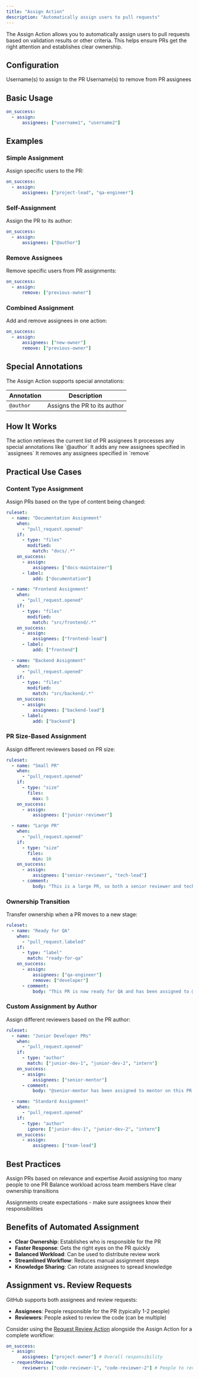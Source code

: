 ```yaml
---
title: "Assign Action"
description: "Automatically assign users to pull requests"
---
```


The Assign Action allows you to automatically assign users to pull requests based on validation results or other criteria. This helps ensure PRs get the right attention and establishes clear ownership.

## Configuration

<ParamField path="assignees" type="string | string[]">
  Username(s) to assign to the PR
</ParamField>

<ParamField path="remove" type="string | string[]">
  Username(s) to remove from PR assignees
</ParamField>

## Basic Usage

```yaml
on_success:
  - assign:
      assignees: ["username1", "username2"]
```

## Examples

### Simple Assignment

Assign specific users to the PR:

```yaml
on_success:
  - assign:
      assignees: ["project-lead", "qa-engineer"]
```

### Self-Assignment

Assign the PR to its author:

```yaml
on_success:
  - assign:
      assignees: ["@author"]
```

### Remove Assignees

Remove specific users from PR assignments:

```yaml
on_success:
  - assign:
      remove: ["previous-owner"]
```

### Combined Assignment

Add and remove assignees in one action:

```yaml
on_success:
  - assign:
      assignees: ["new-owner"]
      remove: ["previous-owner"]
```

## Special Annotations

The Assign Action supports special annotations:

| Annotation | Description                  |
| ---------- | ---------------------------- |
| `@author`  | Assigns the PR to its author |

## How It Works

<Steps>
  <Step title="Get Current Assignees">
    The action retrieves the current list of PR assignees
  </Step>
  <Step title="Process Special Annotations">
    It processes any special annotations like `@author`
  </Step>
  <Step title="Add New Assignees">
    It adds any new assignees specified in `assignees`
  </Step>
  <Step title="Remove Assignees">
    It removes any assignees specified in `remove`
  </Step>
</Steps>

## Practical Use Cases

### Content Type Assignment

Assign PRs based on the type of content being changed:

```yaml
ruleset:
  - name: "Documentation Assignment"
    when:
      - "pull_request.opened"
    if:
      - type: "files"
        modified:
          match: "docs/.*"
    on_success:
      - assign:
          assignees: ["docs-maintainer"]
      - label:
          add: ["documentation"]

  - name: "Frontend Assignment"
    when:
      - "pull_request.opened"
    if:
      - type: "files"
        modified:
          match: "src/frontend/.*"
    on_success:
      - assign:
          assignees: ["frontend-lead"]
      - label:
          add: ["frontend"]

  - name: "Backend Assignment"
    when:
      - "pull_request.opened"
    if:
      - type: "files"
        modified:
          match: "src/backend/.*"
    on_success:
      - assign:
          assignees: ["backend-lead"]
      - label:
          add: ["backend"]
```

### PR Size-Based Assignment

Assign different reviewers based on PR size:

```yaml
ruleset:
  - name: "Small PR"
    when:
      - "pull_request.opened"
    if:
      - type: "size"
        files:
          max: 5
    on_success:
      - assign:
          assignees: ["junior-reviewer"]

  - name: "Large PR"
    when:
      - "pull_request.opened"
    if:
      - type: "size"
        files:
          min: 10
    on_success:
      - assign:
          assignees: ["senior-reviewer", "tech-lead"]
      - comment:
          body: "This is a large PR, so both a senior reviewer and tech lead have been assigned."
```

### Ownership Transition

Transfer ownership when a PR moves to a new stage:

```yaml
ruleset:
  - name: "Ready for QA"
    when:
      - "pull_request.labeled"
    if:
      - type: "label"
        match: "ready-for-qa"
    on_success:
      - assign:
          assignees: ["qa-engineer"]
          remove: ["developer"]
      - comment:
          body: "This PR is now ready for QA and has been assigned to @qa-engineer."
```

### Custom Assignment by Author

Assign different reviewers based on the PR author:

```yaml
ruleset:
  - name: "Junior Developer PRs"
    when:
      - "pull_request.opened"
    if:
      - type: "author"
        match: ["junior-dev-1", "junior-dev-2", "intern"]
    on_success:
      - assign:
          assignees: ["senior-mentor"]
      - comment:
          body: "@senior-mentor has been assigned to mentor on this PR."

  - name: "Standard Assignment"
    when:
      - "pull_request.opened"
    if:
      - type: "author"
        ignore: ["junior-dev-1", "junior-dev-2", "intern"]
    on_success:
      - assign:
          assignees: ["team-lead"]
```

## Best Practices

<Check>Assign PRs based on relevance and expertise</Check>
<Check>Avoid assigning too many people to one PR</Check>
<Check>Balance workload across team members</Check>
<Check>Have clear ownership transitions</Check>

<Warning>
  Assignments create expectations - make sure assignees know their responsibilities
</Warning>

## Benefits of Automated Assignment

- **Clear Ownership**: Establishes who is responsible for the PR
- **Faster Response**: Gets the right eyes on the PR quickly
- **Balanced Workload**: Can be used to distribute review work
- **Streamlined Workflow**: Reduces manual assignment steps
- **Knowledge Sharing**: Can rotate assignees to spread knowledge

## Assignment vs. Review Requests

GitHub supports both assignees and review requests:

- **Assignees**: People responsible for the PR (typically 1-2 people)
- **Reviewers**: People asked to review the code (can be multiple)

Consider using the [Request Review Action](/actions/request-review) alongside the Assign Action for a complete workflow:

```yaml
on_success:
  - assign:
      assignees: ["project-owner"] # Overall responsibility
  - requestReview:
      reviewers: ["code-reviewer-1", "code-reviewer-2"] # People to review
```
